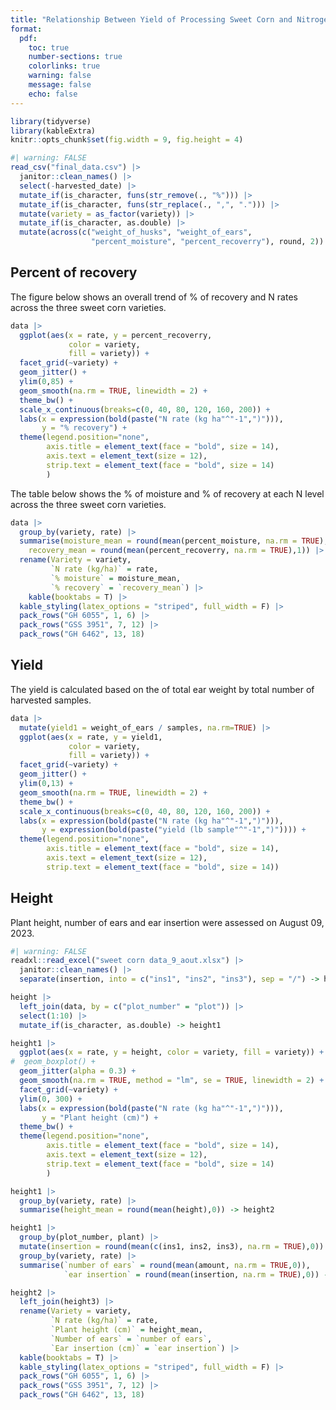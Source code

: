 ```yaml
---
title: "Relationship Between Yield of Processing Sweet Corn and Nitrogen (N) Rate"
format:
  pdf:
    toc: true
    number-sections: true
    colorlinks: true
    warning: false
    message: false
    echo: false
---
```


```r
library(tidyverse)
library(kableExtra)
knitr::opts_chunk$set(fig.width = 9, fig.height = 4)
```



```r
#| warning: FALSE
read_csv("final_data.csv") |> 
  janitor::clean_names() |> 
  select(-harvested_date) |> 
  mutate_if(is_character, funs(str_remove(., "%"))) |> 
  mutate_if(is_character, funs(str_replace(., ",", "."))) |> 
  mutate(variety = as_factor(variety)) |> 
  mutate_if(is_character, as.double) |> 
  mutate(across(c("weight_of_husks", "weight_of_ears", 
                  "percent_moisture", "percent_recoverry"), round, 2)) -> data
```

## Percent of recovery

The figure below shows an overall trend of % of recovery and N rates across the three sweet corn varieties. 

```r
data |> 
  ggplot(aes(x = rate, y = percent_recoverry, 
             color = variety, 
             fill = variety)) +
  facet_grid(~variety) +
  geom_jitter() +
  ylim(0,85) +
  geom_smooth(na.rm = TRUE, linewidth = 2) +
  theme_bw() +
  scale_x_continuous(breaks=c(0, 40, 80, 120, 160, 200)) +
  labs(x = expression(bold(paste("N rate (kg ha"^"-1",")"))), 
       y = "% recovery") +
  theme(legend.position="none",
        axis.title = element_text(face = "bold", size = 14),
        axis.text = element_text(size = 12),
        strip.text = element_text(face = "bold", size = 14)
        )
```

The table below shows the % of moisture and % of recovery at each N level across the three sweet corn varieties. 

```r
data |> 
  group_by(variety, rate) |> 
  summarise(moisture_mean = round(mean(percent_moisture, na.rm = TRUE),1),
    recovery_mean = round(mean(percent_recoverry, na.rm = TRUE),1)) |> 
  rename(Variety = variety,
         `N rate (kg/ha)` = rate,
         `% moisture` = moisture_mean,
         `% recovery` = `recovery_mean`) |> 
    kable(booktabs = T) |> 
  kable_styling(latex_options = "striped", full_width = F) |> 
  pack_rows("GH 6055", 1, 6) |> 
  pack_rows("GSS 3951", 7, 12) |> 
  pack_rows("GH 6462", 13, 18)
```

## Yield

The yield is calculated based on the of total ear weight by total number of harvested samples. 

```r
data |> 
  mutate(yield1 = weight_of_ears / samples, na.rm=TRUE) |> 
  ggplot(aes(x = rate, y = yield1, 
             color = variety, 
             fill = variety)) +
  facet_grid(~variety) +
  geom_jitter() +
  ylim(0,13) +
  geom_smooth(na.rm = TRUE, linewidth = 2) +
  theme_bw() +
  scale_x_continuous(breaks=c(0, 40, 80, 120, 160, 200)) +
  labs(x = expression(bold(paste("N rate (kg ha"^"-1",")"))), 
       y = expression(bold(paste("yield (lb sample"^"-1",")")))) +
  theme(legend.position="none",
        axis.title = element_text(face = "bold", size = 14),
        axis.text = element_text(size = 12),
        strip.text = element_text(face = "bold", size = 14))
```



## Height

Plant height, number of ears and ear insertion were assessed on August 09, 2023.

```r
#| warning: FALSE
readxl::read_excel("sweet corn data_9_aout.xlsx") |> 
  janitor::clean_names() |> 
  separate(insertion, into = c("ins1", "ins2", "ins3"), sep = "/") -> height
```

```r
height |> 
  left_join(data, by = c("plot_number" = "plot")) |> 
  select(1:10) |> 
  mutate_if(is_character, as.double) -> height1
```


```r
height1 |> 
  ggplot(aes(x = rate, y = height, color = variety, fill = variety)) +
#  geom_boxplot() +
  geom_jitter(alpha = 0.3) +
  geom_smooth(na.rm = TRUE, method = "lm", se = TRUE, linewidth = 2) +
  facet_grid(~variety) +
  ylim(0, 300) +
  labs(x = expression(bold(paste("N rate (kg ha"^"-1",")"))), 
       y = "Plant height (cm)") +
  theme_bw() +
  theme(legend.position="none",
        axis.title = element_text(face = "bold", size = 14),
        axis.text = element_text(size = 12),
        strip.text = element_text(face = "bold", size = 14)
        )
```




```r
height1 |> 
  group_by(variety, rate) |> 
  summarise(height_mean = round(mean(height),0)) -> height2
```

```r
height1 |> 
  group_by(plot_number, plant) |> 
  mutate(insertion = round(mean(c(ins1, ins2, ins3), na.rm = TRUE),0)) |> 
  group_by(variety, rate) |> 
  summarise(`number of ears` = round(mean(amount, na.rm = TRUE,0)), 
            `ear insertion` = round(mean(insertion, na.rm = TRUE),0)) -> height3
```

```r
height2 |> 
  left_join(height3) |> 
  rename(Variety = variety,
         `N rate (kg/ha)` = rate,
         `Plant height (cm)` = height_mean,
         `Number of ears` = `number of ears`,
         `Ear insertion (cm)` = `ear insertion`) |> 
  kable(booktabs = T) |> 
  kable_styling(latex_options = "striped", full_width = F) |> 
  pack_rows("GH 6055", 1, 6) |> 
  pack_rows("GSS 3951", 7, 12) |> 
  pack_rows("GH 6462", 13, 18)
```





